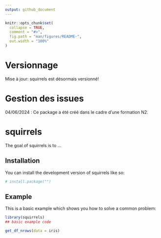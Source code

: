 ```yaml
---
output: github_document
---
```


<!-- README.md is generated from README.Rmd. Please edit that file -->

```r
knitr::opts_chunk$set(
  collapse = TRUE,
  comment = "#>",
  fig.path = "man/figures/README-",
  out.width = "100%"
)
```
# Versionnage

Mise à jour: squirrels est désormais versionné!

# Gestion des issues 

04/06/2024 : Ce package a été créé dans le cadre d'une formation N2.

# squirrels

<!-- badges: start -->
<!-- badges: end -->

The goal of squirrels is to ...

## Installation

You can install the development version of squirrels like so:

``` r
# install.package("")
```

## Example

This is a basic example which shows you how to solve a common problem:

```r
library(squirrels)
## basic example code
```

```r
get_df_nrows(data = iris)
```


